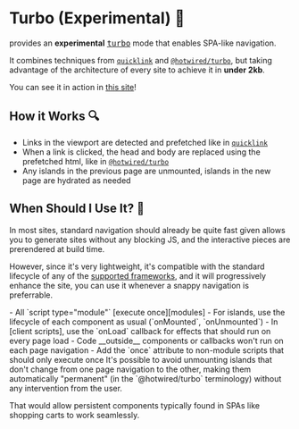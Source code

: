 [quicklink]: https://github.com/GoogleChromeLabs/quicklink
[hotwired]: https://github.com/hotwired/turbo
[turbo]: /config#turbo-experimental
[client scripts]: /guide/client-scripts
[islands]: /guide/hydration
[supported frameworks]: /guide/frameworks
[modules]: https://developer.mozilla.org/en-US/docs/Web/JavaScript/Guide/Modules#other_differences_between_modules_and_standard_scripts
[docs config]: https://github.com/ElMassimo/iles/blob/main/docs/iles.config.ts#L9

# Turbo (Experimental) 🚀

<Iles/> provides an __experimental__ <kbd>[turbo]</kbd> mode that enables SPA-like navigation.

It combines techniques from [`quicklink`][quicklink] and [`@hotwired/turbo`][hotwired], but taking advantage of the architecture of every <Iles/> site to achieve it in __under 2kb__.

You can see it in action in [this site][docs config]!

## How it Works 🔍

- Links in the viewport are detected and prefetched like in [`quicklink`][quicklink]
- When a link is clicked, the head and body are replaced using the prefetched html, like in [`@hotwired/turbo`][hotwired]
- Any islands in the previous page are unmounted, islands in the new page are hydrated as needed

## When Should I Use It? 🤔

In most sites, standard navigation should already be quite fast given <Iles/>
allows you to generate sites without any blocking JS, and the interactive pieces are prerendered at build time.

However, since it's very lightweight, it's compatible with the standard lifecycle of
any of the [supported frameworks], and it will progressively enhance the site,
you can use it whenever a snappy navigation is preferrable.

<Tip title="Caveats" warn>
- All `script type="module"` [execute once][modules]
- For islands, use the lifecycle of each component as usual (`onMounted`, `onUnmounted`)
- In [client scripts], use the `onLoad` callback for effects that should run on every page load
- Code __outside__ components or callbacks won't run on each page navigation
- Add the `once` attribute to non-module scripts that should only execute once
</Tip>

<Tip title="Roadmap 🛣">
It's possible to avoid unmounting islands that don't change from one page navigation to the other, making them automatically "permanent" (in the `@hotwired/turbo` terminology) without any intervention from the user.

That would allow persistent components typically found in SPAs like shopping carts to work seamlessly.
</Tip>
